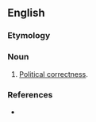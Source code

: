 ==English==

===Etymology===
{{affix|en|politically correct|-ness}}

===Noun===
{{en-noun|-|head=[[politically]] [[correctness]]}}

# {{label|en|rare}} [[political correctness|Political correctness]].

===References===
* {{cite-web
|last=Zimmer
|first=Benjamin
|date=2007-12-25
|url=http://itre.cis.upenn.edu/~myl/languagelog/archives/005259.html
|title=Language Log: Christmas and "politically correct(ed)ness"
|accessdate=2007-12-26
}}